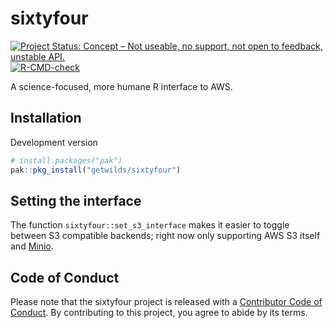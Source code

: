 # sixtyfour

<!-- badges: start -->
[![Project Status: Concept – Not useable, no support, not open to feedback, unstable API.](https://getwilds.github.io/badges/badges/concept.svg)](https://getwilds.github.io/badges/#concept)
[![R-CMD-check](https://github.com/getwilds/sixtyfour/actions/workflows/R-CMD-check.yaml/badge.svg)](https://github.com/getwilds/sixtyfour/actions/workflows/R-CMD-check.yaml)
<!-- badges: end -->

A science-focused, more humane R interface to AWS.

## Installation

Development version

```r
# install.packages("pak")
pak::pkg_install("getwilds/sixtyfour")
```

## Setting the interface

The function `sixtyfour::set_s3_interface` makes it easier to toggle between S3 compatible backends; right now only supporting AWS S3 itself and [Minio](https://min.io/).

## Code of Conduct

  Please note that the sixtyfour project is released with a [Contributor Code of Conduct](https://contributor-covenant.org/version/2/1/CODE_OF_CONDUCT.html). By contributing to this project, you agree to abide by its terms.
